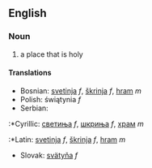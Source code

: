 ==English==
===Noun===
#a place that is holy
====Translations====
*Bosnian: [[svetinja]] ''f'', [[škrinja]] ''f'', [[hram]] ''m''
*Polish: świątynia ''f''
*Serbian:
:*Cyrillic: [[светиња]] ''f'', [[шкриња]] ''f'', [[храм]] ''m''
:*Latin: [[svetinja]] ''f'', [[škrinja]] ''f'', [[hram]] ''m''
*Slovak: [[svätyňa]] ''f''